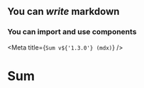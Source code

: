
<!-- import { version } from "../../package"; -->
<!-- const version = '1.3.0'; -->


## You can _write_ **markdown**
### You can import and use components

<Meta title={`Sum v${'1.3.0'} (mdx)`} />

# Sum

<Story name="default">
  <Sum />
</Story>

<Story name="custom number">
  <Sum a={666} b={1} />
</Story>